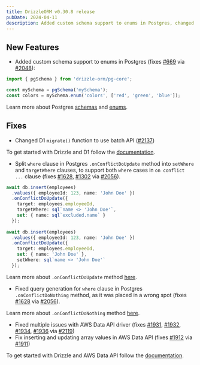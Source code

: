 ```yaml
---
title: DrizzleORM v0.30.8 release
pubDate: 2024-04-11
description: Added custom schema support to enums in Postgres, changed D1 'migrate()' function to use batch API, updated '.onConflictDoUpdate' method, fixed query generation for 'where' clause in Postgres '.onConflictDoNothing' method and fixed various bugs related to AWS Data API.
---
```


## New Features

- Added custom schema support to enums in Postgres (fixes [#669](https://github.com/drizzle-team/drizzle-orm/issues/669) via [#2048](https://github.com/drizzle-team/drizzle-orm/pull/2048)):

```ts copy {3,4}
import { pgSchema } from 'drizzle-orm/pg-core';

const mySchema = pgSchema('mySchema');
const colors = mySchema.enum('colors', ['red', 'green', 'blue']);
```

Learn more about Postgres [schemas](/docs/schemas) and [enums](https://orm.drizzle.team/docs/column-types/pg#enum).

## Fixes

- Changed D1 `migrate()` function to use batch API ([#2137](https://github.com/drizzle-team/drizzle-orm/pull/2137))

To get started with Drizzle and D1 follow the [documentation](/docs/get-started-sqlite#cloudflare-d1).

- Split `where` clause in Postgres `.onConflictDoUpdate` method into `setWhere` and `targetWhere` clauses, to support both `where` cases in `on conflict ...` clause (fixes [#1628](https://github.com/drizzle-team/drizzle-orm/issues/1628), [#1302](https://github.com/drizzle-team/drizzle-orm/issues/1302) via [#2056](https://github.com/drizzle-team/drizzle-orm/pull/2056)). 

```ts copy
await db.insert(employees)
  .values({ employeeId: 123, name: 'John Doe' })
  .onConflictDoUpdate({
    target: employees.employeeId,
    targetWhere: sql`name <> 'John Doe'`,
    set: { name: sql`excluded.name` }
  });
  
await db.insert(employees)
  .values({ employeeId: 123, name: 'John Doe' })
  .onConflictDoUpdate({
    target: employees.employeeId,
    set: { name: 'John Doe' },
    setWhere: sql`name <> 'John Doe'`
  });
```

Learn more about `.onConflictDoUpdate` method [here](/docs/insert#on-conflict-do-update).
- Fixed query generation for `where` clause in Postgres `.onConflictDoNothing` method, as it was placed in a wrong spot (fixes [#1628](https://github.com/drizzle-team/drizzle-orm/issues/1628) via [#2056](https://github.com/drizzle-team/drizzle-orm/pull/2056)).

Learn more about `.onConflictDoNothing` method [here](/docs/insert#on-conflict-do-nothing).

- Fixed multiple issues with AWS Data API driver (fixes [#1931](https://github.com/drizzle-team/drizzle-orm/pull/1931), [#1932](https://github.com/drizzle-team/drizzle-orm/issues/1932), [#1934](https://github.com/drizzle-team/drizzle-orm/issues/1934), [#1936](https://github.com/drizzle-team/drizzle-orm/issues/1936) via [#2119](https://github.com/drizzle-team/drizzle-orm/pull/2119))
- Fix inserting and updating array values in AWS Data API (fixes [#1912](https://github.com/drizzle-team/drizzle-orm/issues/1912) via [#1911](https://github.com/drizzle-team/drizzle-orm/pull/1911))

To get started with Drizzle and AWS Data API follow the [documentation](/docs/get-started-postgresql#aws-data-api).
